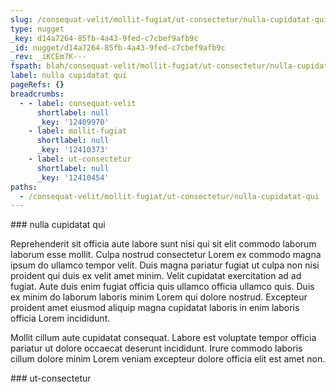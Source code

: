 ```yaml
---
slug: /consequat-velit/mollit-fugiat/ut-consectetur/nulla-cupidatat-qui
type: nugget
_key: d14a7264-85fb-4a43-9fed-c7cbef9afb9c
_id: nugget/d14a7264-85fb-4a43-9fed-c7cbef9afb9c
_rev: _iKCEm7K---
fspath: blah/consequat-velit/mollit-fugiat/ut-consectetur/nulla-cupidatat-qui.md
label: nulla cupidatat qui
pageRefs: {}
breadcrumbs:
  - - label: consequat-velit
      shortlabel: null
      _key: '12409970'
    - label: mollit-fugiat
      shortlabel: null
      _key: '12410373'
    - label: ut-consectetur
      shortlabel: null
      _key: '12410454'
paths:
  - /consequat-velit/mollit-fugiat/ut-consectetur/nulla-cupidatat-qui
---
```


<NuggetArea>
<Nugget slug="/consequat-velit/mollit-fugiat/ut-consectetur/nulla-cupidatat-qui" type="nugget" _key="d14a7264-85fb-4a43-9fed-c7cbef9afb9c" _id="nugget/d14a7264-85fb-4a43-9fed-c7cbef9afb9c" _rev="_iKCEm7K---" fspath="blah/consequat-velit/mollit-fugiat/ut-consectetur/nulla-cupidatat-qui.md" label="nulla cupidatat qui" paths="/consequat-velit/mollit-fugiat/ut-consectetur/nulla-cupidatat-qui">
<NuggetBody>
### nulla cupidatat qui

Reprehenderit sit officia aute labore sunt nisi qui sit elit commodo laborum laborum esse mollit. Culpa nostrud consectetur Lorem ex commodo magna ipsum do ullamco tempor velit. Duis magna pariatur fugiat ut culpa non nisi proident qui duis ex velit amet minim. Velit cupidatat exercitation ad ad fugiat. Aute duis enim fugiat officia quis ullamco officia ullamco quis. Duis ex minim do laborum laboris minim Lorem qui dolore nostrud. Excepteur proident amet eiusmod aliquip magna cupidatat laboris in enim laboris officia Lorem incididunt.

Mollit cillum aute cupidatat consequat. Labore est voluptate tempor officia pariatur ut dolore occaecat deserunt incididunt. Irure commodo laboris cillum dolore minim Lorem veniam excepteur dolore officia elit est amet non.

</NuggetBody>
<Breadcrumbs>
<Crumbs>
<Crumb _key="12409970" label="consequat-velit" /><Crumb _key="12410373" label="mollit-fugiat" /><Crumb _key="12410454" label="ut-consectetur" />
</Crumbs>
</Breadcrumbs>
</Nugget>

<NuggetsInbound>
</NuggetsInbound>
<NuggetsOutbound>
</NuggetsOutbound>
</NuggetArea>
<PassagesInbound>
<Passage direction="inbound" type="passage" _key="12410454" _id="passage/12410454" _rev="_iKCEm7G---" label="ut-consectetur" passage="ut-consectetur" fspath="blah/consequat-velit/mollit-fugiat/ut-consectetur" paths="/consequat-velit/mollit-fugiat/ut-consectetur" slug="/consequat-velit/mollit-fugiat/ut-consectetur">
<NuggetBody>
### ut-consectetur

</NuggetBody>
<Breadcrumbs>
<Crumbs>
<Crumb _key="12409970" label="consequat-velit" /><Crumb _key="12410373" label="mollit-fugiat" />
</Crumbs>
</Breadcrumbs>
</Passage>

</PassagesInbound>
<PassagesOutbound>
</PassagesOutbound>